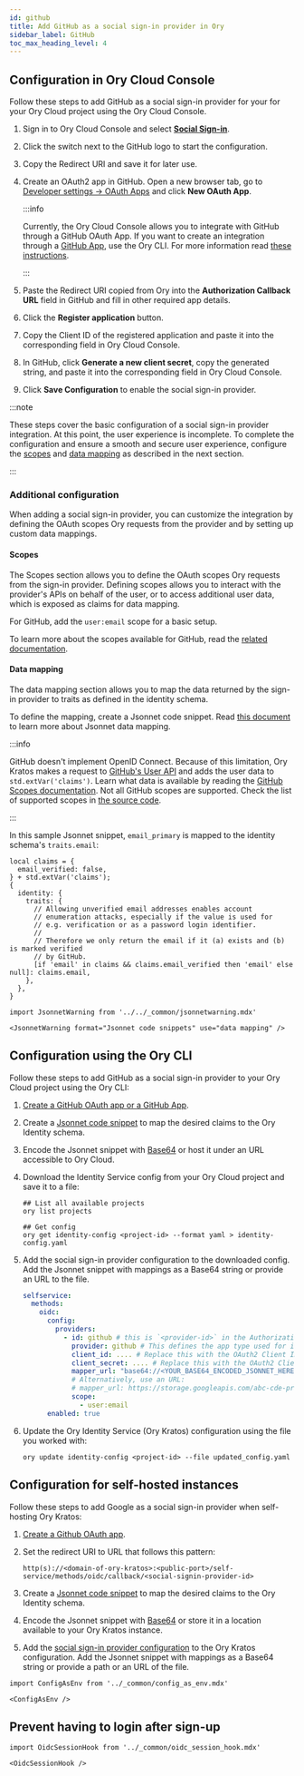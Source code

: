 ```yaml
---
id: github
title: Add GitHub as a social sign-in provider in Ory
sidebar_label: GitHub
toc_max_heading_level: 4
---
```


## Configuration in Ory Cloud Console

Follow these steps to add GitHub as a social sign-in provider for your for your Ory Cloud project using the Ory Cloud Console.

1. Sign in to Ory Cloud Console and select [**Social Sign-in**](https://console.ory.sh/projects/current/social-signin).
2. Click the switch next to the GitHub logo to start the configuration.
3. Copy the Redirect URI and save it for later use.
4. Create an OAuth2 app in GitHub. Open a new browser tab, go to
   [Developer settings → OAuth Apps](https://github.com/settings/developers) and click **New OAuth App**.

   :::info

   Currently, the Ory Cloud Console allows you to integrate with GitHub through a GitHub OAuth App. If you want to create an
   integration through a
   [GitHub App](https://docs.github.com/en/developers/apps/getting-started-with-apps/differences-between-github-apps-and-oauth-apps),
   use the Ory CLI. For more information read [these instructions](#configuration-using-the-ory-cli).

   :::

5. Paste the Redirect URI copied from Ory into the **Authorization Callback URL** field in GitHub and fill in other required app
   details.
6. Click the **Register application** button.
7. Copy the Client ID of the registered application and paste it into the corresponding field in Ory Cloud Console.
8. In GitHub, click **Generate a new client secret**, copy the generated string, and paste it into the corresponding field in Ory
   Cloud Console.
9. Click **Save Configuration** to enable the social sign-in provider.

:::note

These steps cover the basic configuration of a social sign-in provider integration. At this point, the user experience is
incomplete. To complete the configuration and ensure a smooth and secure user experience, configure the [scopes](#scopes) and
[data mapping](#data-mapping) as described in the next section.

:::

### Additional configuration

When adding a social sign-in provider, you can customize the integration by defining the OAuth scopes Ory requests from the
provider and by setting up custom data mappings.

#### Scopes

The Scopes section allows you to define the OAuth scopes Ory requests from the sign-in provider. Defining scopes allows you to
interact with the provider's APIs on behalf of the user, or to access additional user data, which is exposed as claims for data
mapping.

For GitHub, add the `user:email` scope for a basic setup.

To learn more about the scopes available for GitHub, read the
[related documentation](https://docs.github.com/en/developers/apps/building-oauth-apps/scopes-for-oauth-apps).

#### Data mapping

The data mapping section allows you to map the data returned by the sign-in provider to traits as defined in the identity schema.

To define the mapping, create a Jsonnet code snippet. Read [this document](./data-mapping) to learn more about Jsonnet data
mapping.

:::info

GitHub doesn't implement OpenID Connect. Because of this limitation, Ory Kratos makes a request to
[GitHub's User API](https://developer.github.com/v3/users/#get-the-authenticated-user) and adds the user data to
`std.extVar('claims')`. Learn what data is available by reading the
[GitHub Scopes documentation](https://developer.github.com/apps/building-oauth-apps/understanding-scopes-for-oauth-apps/). Not all
GitHub scopes are supported. Check the list of supported scopes in
[the source code](https://github.com/ory/kratos/blob/v0.2.1-alpha.1/selfservice/strategy/oidc/provider_github.go#L72-L98).

:::

In this sample Jsonnet snippet, `email_primary` is mapped to the identity schema's `traits.email`:

```jsonnet
local claims = {
  email_verified: false,
} + std.extVar('claims');
{
  identity: {
    traits: {
      // Allowing unverified email addresses enables account
      // enumeration attacks, especially if the value is used for
      // e.g. verification or as a password login identifier.
      //
      // Therefore we only return the email if it (a) exists and (b) is marked verified
      // by GitHub.
      [if 'email' in claims && claims.email_verified then 'email' else null]: claims.email,
    },
  },
}
```

```mdx-code-block
import JsonnetWarning from '../../_common/jsonnetwarning.mdx'

<JsonnetWarning format="Jsonnet code snippets" use="data mapping" />
```

## Configuration using the Ory CLI

Follow these steps to add GitHub as a social sign-in provider to your Ory Cloud project using the Ory CLI:

1. [Create a GitHub OAuth app or a GitHub App](#configuration-in-ory-cloud-console).
2. Create a [Jsonnet code snippet](#data-mapping) to map the desired claims to the Ory Identity schema.
3. Encode the Jsonnet snippet with [Base64](https://www.base64encode.org/) or host it under an URL accessible to Ory Cloud.
4. Download the Identity Service config from your Ory Cloud project and save it to a file:

   ```shell
   ## List all available projects
   ory list projects

   ## Get config
   ory get identity-config <project-id> --format yaml > identity-config.yaml
   ```

5. Add the social sign-in provider configuration to the downloaded config. Add the Jsonnet snippet with mappings as a Base64
   string or provide an URL to the file.

   ```yaml
   selfservice:
     methods:
       oidc:
         config:
           providers:
             - id: github # this is `<provider-id>` in the Authorization callback URL. DO NOT CHANGE IT ONCE SET!
               provider: github # This defines the app type used for integration. Use 'github' for GitHub OAuth app. Use 'github-app' for GitHub App.
               client_id: .... # Replace this with the OAuth2 Client ID provided by GitHub
               client_secret: .... # Replace this with the OAuth2 Client Secret provided by GitHub
               mapper_url: "base64://<YOUR_BASE64_ENCODED_JSONNET_HERE>"
               # Alternatively, use an URL:
               # mapper_url: https://storage.googleapis.com/abc-cde-prd/9cac9717f007808bf17f22ce7f4295c739604b183f05ac4afb4
               scope:
                 - user:email
         enabled: true
   ```

6. Update the Ory Identity Service (Ory Kratos) configuration using the file you worked with:

   ```shell
   ory update identity-config <project-id> --file updated_config.yaml
   ```

## Configuration for self-hosted instances

Follow these steps to add Google as a social sign-in provider when self-hosting Ory Kratos:

1. [Create a Github OAuth app](#configuration-in-ory-cloud-console).
2. Set the redirect URI to URL that follows this pattern:

   ```shell
   http(s)://<domain-of-ory-kratos>:<public-port>/self-service/methods/oidc/callback/<social-signin-provider-id>
   ```

3. Create a [Jsonnet code snippet](#data-mapping) to map the desired claims to the Ory Identity schema.
4. Encode the Jsonnet snippet with [Base64](https://www.base64encode.org/) or store it in a location available to your Ory Kratos
   instance.
5. Add the [social sign-in provider configuration](#configuration-with-ory-cli) to the Ory Kratos configuration. Add the Jsonnet
   snippet with mappings as a Base64 string or provide a path or an URL of the file.

```mdx-code-block
import ConfigAsEnv from '../_common/config_as_env.mdx'

<ConfigAsEnv />
```

## Prevent having to login after sign-up

```mdx-code-block
import OidcSessionHook from '../_common/oidc_session_hook.mdx'

<OidcSessionHook />
```
